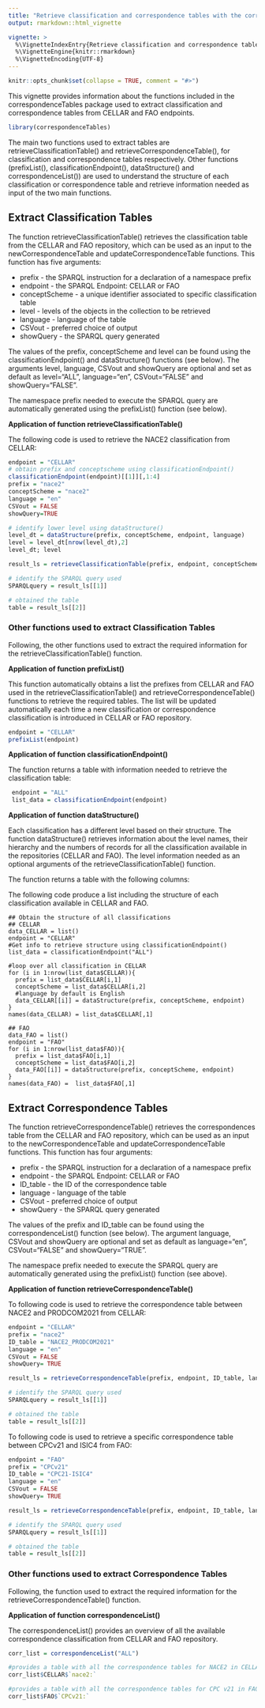 ```yaml
---
title: "Retrieve classification and correspondence tables with the correspondenceTables package"
output: rmarkdown::html_vignette

vignette: >
  %\VignetteIndexEntry{Retrieve classification and correspondence tables with the correspondenceTables package}
  %\VignetteEngine{knitr::rmarkdown}
  %\VignetteEncoding{UTF-8}
---
```


```r
knitr::opts_chunk$set(collapse = TRUE, comment = "#>")
```

This vignette provides information about the functions included in the correspondenceTables package used to extract classification and correspondence tables from CELLAR and FAO endpoints.

```r
library(correspondenceTables)
```

The main two functions used to extract tables are retrieveClassificationTable() and retrieveCorrespondenceTable(), for classification and correspondence tables respectively. Other functions (prefixList(), classificationEndpoint(), dataStructure() and correspondenceList()) are used to understand the structure of each classification or correspondence table and retrieve information needed as input of the two main functions.

## Extract Classification Tables

The function retrieveClassificationTable() retrieves the classification table from the CELLAR and FAO repository, which can be used as an input to the newCorrespondenceTable and updateCorrespondenceTable functions. This function has five arguments: 

* prefix - the SPARQL instruction for a declaration of a namespace prefix
* endpoint - the SPARQL Endpoint: CELLAR or FAO
* conceptScheme - a unique identifier associated to specific classification table
* level - levels of the objects in the collection to be retrieved
* language - language of the table
* CSVout - preferred choice of output
* showQuery - the SPARQL query generated

The values of the prefix, conceptScheme and level can be found using the classificationEndpoint() and dataStructure() functions (see below).
The arguments level, language, CSVout and showQuery are optional and set as default as level="ALL", language="en", CSVout="FALSE" and showQuery="FALSE".

The namespace prefix needed to execute the SPARQL query are automatically generated using the prefixList() function (see below).

**Application of function retrieveClassificationTable()**

The following code is used to retrieve the NACE2 classification from CELLAR:

```r
endpoint = "CELLAR"
# obtain prefix and conceptscheme using classificationEndpoint()
classificationEndpoint(endpoint)[[1]][,1:4]
prefix = "nace2"
conceptScheme = "nace2"
language = "en"
CSVout = FALSE
showQuery=TRUE

# identify lower level using dataStructure()
level_dt = dataStructure(prefix, conceptScheme, endpoint, language)
level = level_dt[nrow(level_dt),2] 
level_dt; level

result_ls = retrieveClassificationTable(prefix, endpoint, conceptScheme, level = level, CSVout, showQuery) 

# identify the SPARQL query used
SPARQLquery = result_ls[[1]]

# obtained the table
table = result_ls[[2]]

```


### Other functions used to extract Classification Tables

Following, the other functions used to extract the required information for the retrieveClassificationTable() function.

**Application of function prefixList()**

This function automatically obtains a list the prefixes from CELLAR and FAO used in the retrieveClassificationTable() and retrieveCorrespondenceTable() functions to retrieve the required tables. The list will be updated automatically each time a new classification or correspondence classification is introduced in CELLAR or FAO repository.

```r
endpoint = "CELLAR"
prefixList(endpoint)
```

**Application of function classificationEndpoint()**

The function returns a table with information needed to retrieve the classification table:
\itemize{
    \item Prefix name: the  SPARQL instruction for a declaration of a namespace prefix
    \item Conceptscheme: a unique identifier associated to specific classification table
    \item URI: the URL from which the SPARQL query was retrieved
    \item Name: the name of the table retrieved
}

```r
 endpoint = "ALL"
 list_data = classificationEndpoint(endpoint)
```


**Application of function dataStructure()**

Each classification has a different level based on their structure. The function dataStructure() retrieves information about the level names, their hierarchy and the numbers of records for all the classification available in the repositories (CELLAR and FAO). The level information needed as an optional arguments of the retrieveClassificationTable() function. 

The function returns a table with the following columns:        
\itemize{
     \item Concept_Scheme: a unique identifier associated to specific classification table
     \item Level: the levels of the objects in the collection
     \item Depth: identify the hierarchy of each level
     \item Count: the number of objects retrieved in each level
}

The following code produce a list including the structure of each classification available in CELLAR and FAO. 
```results
## Obtain the structure of all classifications 
## CELLAR
data_CELLAR = list()
endpoint = "CELLAR"
#Get info to retrieve structure using classificationEndpoint()
list_data = classificationEndpoint("ALL")

#loop over all classification in CELLAR
for (i in 1:nrow(list_data$CELLAR)){
  prefix = list_data$CELLAR[i,1] 
  conceptScheme = list_data$CELLAR[i,2] 
  #language by default is English
  data_CELLAR[[i]] = dataStructure(prefix, conceptScheme, endpoint)
}
names(data_CELLAR) = list_data$CELLAR[,1] 

## FAO 
data_FAO = list()
endpoint = "FAO"
for (i in 1:nrow(list_data$FAO)){
  prefix = list_data$FAO[i,1]
  conceptScheme = list_data$FAO[i,2] 
  data_FAO[[i]] = dataStructure(prefix, conceptScheme, endpoint)
}
names(data_FAO) =  list_data$FAO[,1]
```

## Extract Correspondence Tables
The function retrieveCorrespondenceTable() retrieves the correspondences table from the CELLAR and FAO repository, which can be used as an input to the newCorrespondenceTable and updateCorrespondenceTable functions. This function has four arguments: 

* prefix - the SPARQL instruction for a declaration of a namespace prefix
* endpoint - the SPARQL Endpoint: CELLAR or FAO
* ID_table - the ID of the correspondence table
* language - language of the table
* CSVout - preferred choice of output
* showQuery - the SPARQL query generated

The values of the prefix and ID_table can be found using the correspondenceList() function (see below).
The argument language, CSVout and showQuery are optional and set as default as language="en", CSVout="FALSE" and showQuery="TRUE".

The namespace prefix needed to execute the SPARQL query are automatically generated using the prefixList() function (see above).

**Application of function retrieveCorrespondenceTable()**

To following code is used to retrieve the correspondence table between NACE2 and PRODCOM2021 from CELLAR:
```r
endpoint = "CELLAR"
prefix = "nace2"
ID_table = "NACE2_PRODCOM2021"
language = "en"
CSVout = FALSE
showQuery= TRUE

result_ls = retrieveCorrespondenceTable(prefix, endpoint, ID_table, language, CSVout, showQuery)

# identify the SPARQL query used
SPARQLquery = result_ls[[1]]

# obtained the table
table = result_ls[[2]]
```

To following code is used to retrieve a specific correspondence table between CPCv21 and ISIC4 from FAO:
```r
endpoint = "FAO"
prefix = "CPCv21"
ID_table = "CPC21-ISIC4"
language = "en"
CSVout = FALSE
showQuery= TRUE

result_ls = retrieveCorrespondenceTable(prefix, endpoint, ID_table, language, CSVout, showQuery)

# identify the SPARQL query used
SPARQLquery = result_ls[[1]]

# obtained the table
table = result_ls[[2]]
```

### Other functions used to extract Correspondence Tables
Following, the function used to extract the required information for the retrieveCorrespondenceTable() function.


**Application of function correspondenceList()**

The correspondenceList() provides an overview of all the available correspondence classification from CELLAR and FAO repository. 

```r
corr_list = correspondenceList("ALL")

#provides a table with all the correspondence tables for NACE2 in CELLAR
corr_list$CELLAR$`nace2:`

#provides a table with all the correspondence tables for CPC v21 in FAO
corr_list$FAO$`CPCv21:`
```

